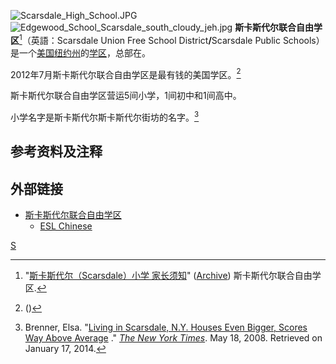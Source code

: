 [[File:Scarsdale_High_School.JPG|thumb]]
[[File:Edgewood_School_Scarsdale_south_cloudy_jeh.jpg|thumb]]
'''斯卡斯代尔联合自由学区'''<ref>"[http://web.scarsdaleschools.k12.ny.us/esl/elemchinesehandbook.htm 斯卡斯代尔（Scarsdale）小学 家长须知]" ([http://archive.is/1jCu4 Archive]) 斯卡斯代尔联合自由学区.</ref>（英語：Scarsdale Union Free School District'''/'''Scarsdale Public Schools）是一个[[美国|美国]][[纽约州|纽约州]]的[[学区|学区]]，总部在{{link-en|斯卡斯代尔 (纽约州)|Scarsdale, New York|斯卡斯代尔}}。

2012年7月斯卡斯代尔联合自由学区是最有钱的美国学区。<ref>{{cite web|last=Liebeskind|first=Ken|title=Weston Is Second Wealthiest U.S. School District|url=http://weston.dailyvoice.com/schools/weston-second-wealthiest-us-school-district|publisher=The Weston Daily Voice|accessdate=26 July 2012|deadurl=yes|archiveurl=https://archive.is/20140118032344/http://weston.dailyvoice.com/schools/weston-second-wealthiest-us-school-district|archivedate=2014年1月18日}} ()</ref>

斯卡斯代尔联合自由学区营运5间小学，1间初中和1间高中。

小学名字是斯卡斯代尔斯卡斯代尔街坊的名字。<ref name=Brenner>Brenner, Elsa. "[http://www.nytimes.com/2008/05/18/realestate/18livi.html?pagewanted=all Living in Scarsdale, N.Y. Houses Even Bigger, Scores Way Above Average] {{Wayback|url=http://www.nytimes.com/2008/05/18/realestate/18livi.html?pagewanted=all |date=20180719084425 }}." ''[[The_New_York_Times|The New York Times]]''. May 18, 2008. Retrieved on January 17, 2014.</ref>

==参考资料及注释==
{{reflist}}

==外部链接==
* [http://www.scarsdaleschools.k12.ny.us 斯卡斯代尔联合自由学区] {{en icon}}
** [https://web.archive.org/web/20160206042939/http://web.scarsdaleschools.k12.ny.us/esl/chinesehome.html ESL Chinese] {{zh-cn icon}}
[[Category:纽约州的学区|S]]